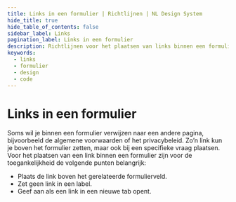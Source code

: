 ```yaml
---
title: Links in een formulier | Richtlijnen | NL Design System
hide_title: true
hide_table_of_contents: false
sidebar_label: Links
pagination_label: Links in een formulier
description: Richtlijnen voor het plaatsen van links binnen een formulier.
keywords:
  - links
  - formulier
  - design
  - code
---
```


<!-- @license CC0-1.0 -->


# Links in een formulier

Soms wil je binnen een formulier verwijzen naar een andere pagina, bijvoorbeeld de algemene voorwaarden of het privacybeleid. Zo’n link kun je boven het formulier zetten, maar ook bij een specifieke vraag plaatsen.
Voor het plaatsen van een link binnen een formulier zijn voor de toegankelijkheid de volgende punten belangrijk:

- Plaats de link boven het gerelateerde formulierveld.
- Zet geen link in een label.
- Geef aan als een link in een nieuwe tab opent.

<LinkAboveField />
<LinkAboveFieldCode />

<LinkNotInLabel />
<LinkNotInLabelCode />

<LinkNewTab />
<LinkNewTabCode />

<FormFooterInfo />
